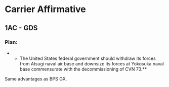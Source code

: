 =Carrier Affirmative= 

==1AC - GDS== 

===Plan:=== 
**The United States federal government should withdraw its forces from Atsugi naval air base and downsize its forces at Yokosuka naval base commensurate with the decommissioning of CVN 73.**


Same advantages as BPS GX.